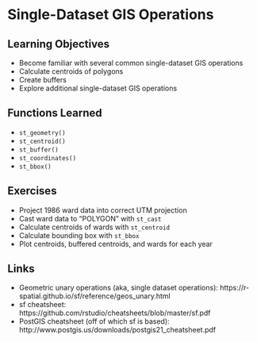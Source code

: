 # Single-Dataset GIS Operations

## Learning Objectives

- Become familiar with several common single-dataset GIS operations
- Calculate centroids of polygons
- Create buffers
- Explore additional single-dataset GIS operations

## Functions Learned
- `st_geometry()`
- `st_centroid()`
- `st_buffer()`
- `st_coordinates()`
- `st_bbox()`

## Exercises

- Project 1986 ward data into correct UTM projection
- Cast ward data to "POLYGON" with `st_cast`
- Calculate centroids of wards with `st_centroid`
- Calculate bounding box with `st_bbox`
- Plot centroids, buffered centroids, and wards for each year

## Links
- Geometric unary operations (aka, single dataset operations): https://r-spatial.github.io/sf/reference/geos_unary.html
- sf cheatsheet: https://github.com/rstudio/cheatsheets/blob/master/sf.pdf
- PostGIS cheatsheet (off of which sf is based): http://www.postgis.us/downloads/postgis21_cheatsheet.pdf